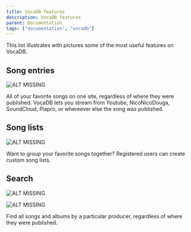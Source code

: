 ---
title: VocaDB features
description: VocaDB features
parent: Documentation
tags: ["documentation", "vocadb"]
---

This list illustrates with pictures some of the most useful features on VocaDB.

## Song entries
![ALT MISSING](public/images/vocadb_features/multi-source.png)

All of your favorite songs on one site, regardless of where they were published. VocaDB lets you stream from Youtube, NicoNicoDouga, SoundCloud, Piapro, or whereever else the song was published.

## Song lists
![ALT MISSING](public/images/vocadb_features/songlist.png)

Want to group your favorite songs together? Registered users can create custom song lists.

## Search
![ALT MISSING](public/images/vocadb_features/songs-by-artist.png)

![ALT MISSING](public/images/vocadb_features/albums-by-artist.png)

Find all songs and albums by a particular producer, regardless of where they were published.